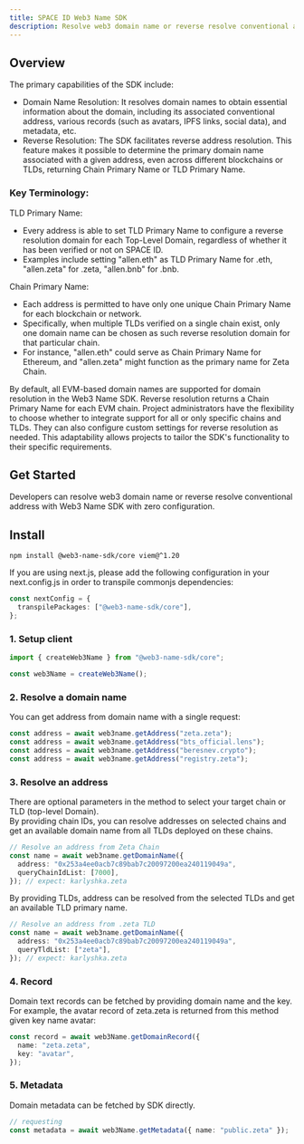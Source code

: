 ```yaml
---
title: SPACE ID Web3 Name SDK
description: Resolve web3 domain name or reverse resolve conventional address
---
```


## Overview​

The primary capabilities of the SDK include:

- Domain Name Resolution: It resolves domain names to obtain essential information about the domain, including its associated conventional address, various records (such as avatars, IPFS links, social data), and metadata, etc.
- Reverse Resolution: The SDK facilitates reverse address resolution. This feature makes it possible to determine the primary domain name associated with a given address, even across different blockchains or TLDs, returning Chain Primary Name or TLD Primary Name.

### Key Terminology:

TLD Primary Name:

- Every address is able to set TLD Primary Name to configure a reverse resolution domain for each Top-Level Domain, regardless of whether it has been verified or not on SPACE ID.
- Examples include setting "allen.eth" as TLD Primary Name for .eth, "allen.zeta" for .zeta, "allen.bnb" for .bnb.

Chain Primary Name:

- Each address is permitted to have only one unique Chain Primary Name for each blockchain or network.
- Specifically, when multiple TLDs verified on a single chain exist, only one domain name can be chosen as such reverse resolution domain for that particular chain.
- For instance, "allen.eth" could serve as Chain Primary Name for Ethereum, and "allen.zeta" might function as the primary name for Zeta Chain.

By default, all EVM-based domain names are supported for domain resolution in the Web3 Name SDK. Reverse resolution returns a Chain Primary Name for each EVM chain. Project administrators have the flexibility to choose whether to integrate support for all or only specific chains and TLDs. They can also configure custom settings for reverse resolution as needed. This adaptability allows projects to tailor the SDK's functionality to their specific requirements.

## Get Started

Developers can resolve web3 domain name or reverse resolve conventional address with Web3 Name SDK with zero configuration.

## Install

`npm install @web3-name-sdk/core viem@^1.20`

If you are using next.js, please add the following configuration in your next.config.js in order to transpile commonjs dependencies:

```typescript
const nextConfig = {
  transpilePackages: ["@web3-name-sdk/core"],
};
```

### 1. Setup client​

```typescript
import { createWeb3Name } from "@web3-name-sdk/core";

const web3Name = createWeb3Name();
```

### 2. Resolve a domain name​

You can get address from domain name with a single request:

```typescript
const address = await web3name.getAddress("zeta.zeta");
const address = await web3name.getAddress("bts_official.lens");
const address = await web3name.getAddress("beresnev.crypto");
const address = await web3name.getAddress("registry.zeta");
```

### 3. Resolve an address​

There are optional parameters in the method to select your target chain or TLD (top-level Domain).  
By providing chain IDs, you can resolve addresses on selected chains and get an available domain name from all TLDs deployed on these chains.

```typescript
// Resolve an address from Zeta Chain
const name = await web3name.getDomainName({
  address: "0x253a4ee0acb7c89bab7c20097200ea240119049a",
  queryChainIdList: [7000],
}); // expect: karlyshka.zeta
```

By providing TLDs, address can be resolved from the selected TLDs and get an available TLD primary name.

```typescript
// Resolve an address from .zeta TLD
const name = await web3name.getDomainName({
  address: "0x253a4ee0acb7c89bab7c20097200ea240119049a",
  queryTldList: ["zeta"],
}); // expect: karlyshka.zeta
```

### 4. Record

Domain text records can be fetched by providing domain name and the key. For example, the avatar record of zeta.zeta is returned from this method given key name avatar:

```typescript
const record = await web3Name.getDomainRecord({
  name: "zeta.zeta",
  key: "avatar",
});
```

### 5. Metadata​

Domain metadata can be fetched by SDK directly.

```typescript
// requesting
const metadata = await web3Name.getMetadata({ name: "public.zeta" });
```
